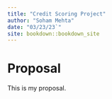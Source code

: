 ```yaml
--- 
title: "Credit Scoring Project"
author: "Soham Mehta"
date: "03/23/23`"
site: bookdown::bookdown_site
---
```


# Proposal
This is my proposal.